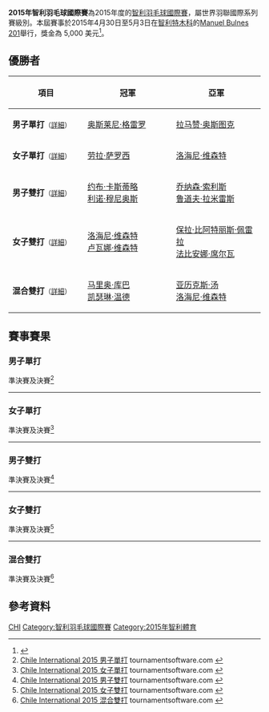 {{noteTA|G1=Badminton}}
{{infobox badminton event
|name           = 2015年智利羽毛球國際賽
|image          = 
|size           = 
|caption        =
|dates          = 2015年4月30日－5月3日
|number_edition = 
|level          = 4B
|prize_money    = 5,000 美元
|location       = {{CHI}}[[特木科|特木科]]
|venue          = Manuel Bulnes 201
|previous       = 2014年智利羽毛球國際賽 
|next           = 2016年智利羽毛球國際賽
}}
'''2015年智利羽毛球國際賽'''為2015年度的[[智利羽毛球國際賽|智利羽毛球國際賽]]，屬世界羽聯國際系列賽級別。本屆賽事於2015年4月30日至5月3日在[[智利|智利]][[特木科|特木科]]的[[Manuel_Bulnes_201|Manuel Bulnes 201]]舉行，獎金為 5,000 美元<ref>{{cite web|title=INVITATION - CHILE INTERNATIONAL 2015|url=http://www.bwfbadminton.org/file.aspx?id=616024&dl=1|publisher=BWF|accessdate=2015-11-02|archive-date=2016-03-05|archive-url=https://web.archive.org/web/20160305162019/http://www.bwfbadminton.org/file.aspx?id=616024&dl=1|dead-url=no}}{{en}}</ref>。

== 優勝者 ==
{| class=wikitable style="font-size:small"
!width="200"|項目
!width="250"|冠軍
!width="250"|亞軍
|-
|'''男子單打'''<small>（[[#男子單打|詳細]]）</small>
|{{flagicon|CUB}} [[奥斯莱尼·格雷罗|奥斯莱尼·格雷罗]]
|{{flagicon|TUR}} [[拉马赞·奥斯图克|拉马赞·奥斯图克]]
|-
|'''女子單打'''<small>（[[#女子單打|詳細]]）</small>
|{{flagicon|HUN}} [[劳拉·萨罗西|劳拉·萨罗西]]
|{{flagicon|BRA}} [[洛海尼·维森特|洛海尼·维森特]]
|-
|'''男子雙打'''<small>（[[#男子雙打|詳細]]）</small>
|{{flagicon|MEX}} [[约布·卡斯蒂略|约布·卡斯蒂略]]<br/>{{flagicon|MEX}} [[利诺·穆尼奥斯|利诺·穆尼奥斯]]
|{{flagicon|GUA}} [[乔纳森·索利斯|乔纳森·索利斯]]<br/>{{flagicon|GUA}} [[鲁道夫·拉米雷斯|鲁道夫·拉米雷斯]]
|-
|'''女子雙打'''<small>（[[#女子雙打|詳細]]）</small>
|{{flagicon|BRA}} [[洛海尼·维森特|洛海尼·维森特]]<br/>{{flagicon|BRA}} [[卢瓦娜·维森特|卢瓦娜·维森特]]
|{{flagicon|BRA}} [[保拉·比阿特丽斯·佩雷拉|保拉·比阿特丽斯·佩雷拉]]<br/>{{flagicon|BRA}} [[法比安娜·席尔瓦|法比安娜·席尔瓦]]
|-
|'''混合雙打'''<small>（[[#混合雙打|詳細]]）</small>
|{{flagicon|PER}} [[马里奥·库巴|马里奥·库巴]]<br/>{{flagicon|PER}} [[凯瑟琳·温德|凯瑟琳·温德]]
|{{flagicon|BRA}} [[亚历克斯·汤|亚历克斯·汤]]<br/>{{flagicon|BRA}} [[洛海尼·维森特|洛海尼·维森特]]
|}

== 賽事賽果 ==
=== 男子單打 ===
;準決賽及決賽<ref name="MS">[https://bwf.tournamentsoftware.com/sport/draw.aspx?id=A2C06CB1-12F3-482C-9C6F-A0E75D790E30&draw=2 Chile International 2015 男子單打] {{Wayback|url=https://bwf.tournamentsoftware.com/sport/draw.aspx?id=A2C06CB1-12F3-482C-9C6F-A0E75D790E30&draw=2 |date=20200904022032 }} tournamentsoftware.com {{en}}</ref>
{{4TeamBracket-Tennis3-v2
| team-width=200
| RD1-seed1=
| RD1-team1='''{{flagicon|TUR}} [[拉马赞·奥斯图克|拉马赞·奥斯图克]]
| RD1-score1-1='''21
| RD1-score1-2='''23
| RD1-score1-3=
| RD1-seed2=
| RD1-team2={{nowrap|{{flagicon|BRA}} [[伊戈尔·科埃略·德奥利维拉|伊戈尔·科埃略·德奥利维拉]]}}
| RD1-score2-1=14
| RD1-score2-2=21
| RD1-score2-3=

| RD1-seed3=4
| RD1-team3={{flagicon|CZE}} [[米兰·卢迪克|米兰·卢迪克]]
| RD1-score3-1=12
| RD1-score3-2='''21
| RD1-score3-3=16
| RD1-seed4=2
| RD1-team4='''{{flagicon|CUB}} [[奥斯莱尼·格雷罗|奥斯莱尼·格雷罗]]
| RD1-score4-1='''21
| RD1-score4-2=18
| RD1-score4-3='''21

| RD2-seed1=
| RD2-team1={{flagicon|TUR}} [[拉马赞·奥斯图克|拉马赞·奥斯图克]]
| RD2-score1-1=9
| RD2-score1-2=15
| RD2-score1-3=
| RD2-seed2=2
| RD2-team2='''{{nowrap|{{flagicon|CUB}} [[奥斯莱尼·格雷罗|奥斯莱尼·格雷罗]]}}
| RD2-score2-1='''21
| RD2-score2-2='''21
| RD2-score2-3=
}}
----

=== 女子單打 ===
;準決賽及決賽<ref name="WS">[https://bwf.tournamentsoftware.com/sport/draw.aspx?id=A2C06CB1-12F3-482C-9C6F-A0E75D790E30&draw=3 Chile International 2015 女子單打] {{Wayback|url=https://bwf.tournamentsoftware.com/sport/draw.aspx?id=A2C06CB1-12F3-482C-9C6F-A0E75D790E30&draw=3 |date=20200904022017 }} tournamentsoftware.com {{en}}</ref>
{{4TeamBracket-Tennis3-v2
| team-width=200
| RD1-seed1=
| RD1-team1='''{{flagicon|HUN}} [[劳拉·萨罗西|劳拉·萨罗西]]
| RD1-score1-1='''21
| RD1-score1-2='''21
| RD1-score1-3=
| RD1-seed2=
| RD1-team2={{flagicon|TUR}} [[卡德·伊纳尔|卡德·伊纳尔]]
| RD1-score2-1=13
| RD1-score2-2=18
| RD1-score2-3=

| RD1-seed3=3
| RD1-team3={{flagicon|TUR}} [[埃布鲁·图纳利|埃布鲁·图纳利]]
| RD1-score3-1=16
| RD1-score3-2='''21
| RD1-score3-3=18
| RD1-seed4=2
| RD1-team4='''{{flagicon|BRA}} [[洛海尼·维森特|洛海尼·维森特]]
| RD1-score4-1='''21
| RD1-score4-2=19
| RD1-score4-3='''21

| RD2-seed1=
| RD2-team1='''{{flagicon|HUN}} [[劳拉·萨罗西|劳拉·萨罗西]]
| RD2-score1-1='''21
| RD2-score1-2=9
| RD2-score1-3='''21
| RD2-seed2=2
| RD2-team2={{flagicon|BRA}} [[洛海尼·维森特|洛海尼·维森特]]
| RD2-score2-1=13
| RD2-score2-2='''21
| RD2-score2-3=12
}}
----

=== 男子雙打 ===
;準決賽及決賽<ref name="MD">[https://bwf.tournamentsoftware.com/sport/draw.aspx?id=A2C06CB1-12F3-482C-9C6F-A0E75D790E30&draw=4 Chile International 2015 男子雙打] {{Wayback|url=https://bwf.tournamentsoftware.com/sport/draw.aspx?id=A2C06CB1-12F3-482C-9C6F-A0E75D790E30&draw=4 |date=20200904022022 }} tournamentsoftware.com {{en}}</ref>
{{4TeamBracket-Tennis3-v2
| team-width=200
| RD1-seed1=1
| RD1-team1='''{{flagicon|GUA}} [[乔纳森·索利斯|乔纳森·索利斯]]<br/> {{flagicon|GUA}} [[鲁道夫·拉米雷斯|鲁道夫·拉米雷斯]]
| RD1-score1-1='''21
| RD1-score1-2='''21
| RD1-score1-3=
| RD1-seed2=
| RD1-team2={{flagicon|BRA}} [[伊戈尔·科埃略·德奥利维拉|伊戈尔·科埃略·德奥利维拉]]<br/> {{flagicon|BRA}} [[亚历克斯·汤|亚历克斯·汤]]
| RD1-score2-1=14
| RD1-score2-2=17
| RD1-score2-3=

| RD1-seed3=
| RD1-team3={{nowrap|{{flagicon|MAS}} [[Mohmed_Misbun_Misbun_Shawal|Mohmed Misbun Misbun Shawal]]<br/> {{flagicon|MAS}} [[Ridzwan_Rahmat|Ridzwan Rahmat]]}}
| RD1-score3-1=18
| RD1-score3-2=14
| RD1-score3-3=
| RD1-seed4=
| RD1-team4='''{{flagicon|MEX}} [[约布·卡斯蒂略|约布·卡斯蒂略]]<br/> {{flagicon|MEX}} [[利诺·穆尼奥斯|利诺·穆尼奥斯]]
| RD1-score4-1='''21
| RD1-score4-2='''21
| RD1-score4-3=

| RD2-seed1=1
| RD2-team1={{nowrap|{{flagicon|GUA}} [[乔纳森·索利斯|乔纳森·索利斯]]<br/> {{flagicon|GUA}} [[鲁道夫·拉米雷斯|鲁道夫·拉米雷斯]]}}
| RD2-score1-1=17
| RD2-score1-2=10
| RD2-score1-3=
| RD2-seed2=
| RD2-team2='''{{flagicon|MEX}} [[约布·卡斯蒂略|约布·卡斯蒂略]]<br/> {{flagicon|MEX}} [[利诺·穆尼奥斯|利诺·穆尼奥斯]]
| RD2-score2-1='''21
| RD2-score2-2='''21
| RD2-score2-3=
}}
----

=== 女子雙打 ===
;準決賽及決賽<ref name="WD">[https://bwf.tournamentsoftware.com/sport/draw.aspx?id=A2C06CB1-12F3-482C-9C6F-A0E75D790E30&draw=5 Chile International 2015 女子雙打] {{Wayback|url=https://bwf.tournamentsoftware.com/sport/draw.aspx?id=A2C06CB1-12F3-482C-9C6F-A0E75D790E30&draw=5 |date=20200904022026 }} tournamentsoftware.com {{en}}</ref>
{{4TeamBracket-Tennis3-v2
| team-width=200
| RD1-seed1=1
| RD1-team1='''{{flagicon|BRA}} [[洛海尼·维森特|洛海尼·维森特]]<br/> {{flagicon|BRA}} [[卢瓦娜·维森特|卢瓦娜·维森特]]
| RD1-score1-1='''21
| RD1-score1-2='''21
| RD1-score1-3=
| RD1-seed2=
| RD1-team2={{flagicon|PER}} [[丹妮拉·马西亚斯|丹妮拉·马西亚斯]]<br/> {{flagicon|PER}} [[西村丹妮卡|西村丹妮卡]]
| RD1-score2-1=13
| RD1-score2-2=14
| RD1-score2-3=

| RD1-seed3=
| RD1-team3={{flagicon|PER}} [[凯瑟琳·温德|凯瑟琳·温德]]<br/> {{flagicon|PER}} [[鲁兹·玛丽亚·索诺萨|鲁兹·玛丽亚·索诺萨]]
| RD1-score3-1=21
| RD1-score3-2=21
| RD1-score3-3=
| RD1-seed4=2
| RD1-team4='''{{flagicon|BRA}} [[保拉·比阿特丽斯·佩雷拉|保拉·比阿特丽斯·佩雷拉]]<br/> {{flagicon|BRA}} [[法比安娜·席尔瓦|法比安娜·席尔瓦]]
| RD1-score4-1='''23
| RD1-score4-2='''23
| RD1-score4-3=

| RD2-seed1=1
| RD2-team1='''{{flagicon|BRA}} [[洛海尼·维森特|洛海尼·维森特]]<br/> {{flagicon|BRA}} [[卢瓦娜·维森特|卢瓦娜·维森特]]
| RD2-score1-1='''21
| RD2-score1-2='''21
| RD2-score1-3=
| RD2-seed2=2
| RD2-team2={{flagicon|BRA}} [[保拉·比阿特丽斯·佩雷拉|保拉·比阿特丽斯·佩雷拉]]<br/> {{flagicon|BRA}} [[法比安娜·席尔瓦|法比安娜·席尔瓦]]
| RD2-score2-1=18
| RD2-score2-2=13
| RD2-score2-3=
}}
----

=== 混合雙打 ===
;準決賽及決賽<ref name="XD">[https://bwf.tournamentsoftware.com/sport/draw.aspx?id=A2C06CB1-12F3-482C-9C6F-A0E75D790E30&draw=6 Chile International 2015 混合雙打] {{Wayback|url=https://bwf.tournamentsoftware.com/sport/draw.aspx?id=A2C06CB1-12F3-482C-9C6F-A0E75D790E30&draw=6 |date=20200904022941 }} tournamentsoftware.com {{en}}</ref>
{{4TeamBracket-Tennis3-v2
| team-width=200
| RD1-seed1=1
| RD1-team1='''{{flagicon|PER}} [[马里奥·库巴|马里奥·库巴]]<br/> {{flagicon|PER}} [[凯瑟琳·温德|凯瑟琳·温德]]
| RD1-score1-1='''21
| RD1-score1-2='''21
| RD1-score1-3=
| RD1-seed2=
| RD1-team2={{flagicon|PER}} [[马丁·德尔瓦尔|马丁·德尔瓦尔]]<br/> {{flagicon|PER}} [[丹妮拉·马西亚斯|丹妮拉·马西亚斯]]
| RD1-score2-1=8
| RD1-score2-2=17
| RD1-score2-3=

| RD1-seed3=3
| RD1-team3='''{{flagicon|BRA}} [[亚历克斯·汤|亚历克斯·汤]]<br/> {{flagicon|BRA}} [[洛海尼·维森特|洛海尼·维森特]]
| RD1-score3-1='''21
| RD1-score3-2=18
| RD1-score3-3='''22
| RD1-seed4=2
| RD1-team4={{flagicon|PER}} [[安德烈斯·科尔彭乔|安德烈斯·科尔彭乔]]<br/> {{flagicon|PER}} [[鲁兹·玛丽亚·索诺萨|鲁兹·玛丽亚·索诺萨]]
| RD1-score4-1=18
| RD1-score4-2='''21
| RD1-score4-3=20

| RD2-seed1=1
| RD2-team1='''{{flagicon|PER}} [[马里奥·库巴|马里奥·库巴]]<br/> {{flagicon|PER}} [[凯瑟琳·温德|凯瑟琳·温德]]
| RD2-score1-1='''21
| RD2-score1-2='''21
| RD2-score1-3=
| RD2-seed2=3
| RD2-team2={{flagicon|BRA}} [[亚历克斯·汤|亚历克斯·汤]]<br/> {{flagicon|BRA}} [[洛海尼·维森特|洛海尼·维森特]]
| RD2-score2-1=18
| RD2-score2-2=16
| RD2-score2-3=
}}

== 參考資料 ==
{{Reflist}}

[[Category:2015年世界羽聯國際系列賽|CHI]]
[[Category:智利羽毛球國際賽|Category:智利羽毛球國際賽]]
[[Category:2015年智利體育|Category:2015年智利體育]]
